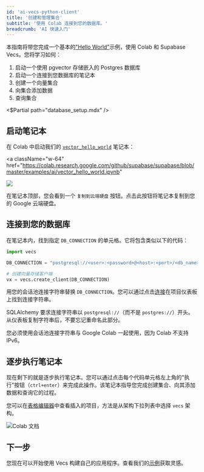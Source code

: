 ```yaml
---
id: 'ai-vecs-python-client'
title: '创建和管理集合'
subtitle: '使用 Colab 连接到您的数据库。'
breadcrumb: 'AI 快速入门'
---
```


本指南将带您完成一个基本的["Hello World"](https://github.com/supabase/supabase/blob/master/examples/ai/vector_hello_world.ipynb)示例，使用 Colab 和 Supabase Vecs。您将学习如何：

1. 启动一个使用 pgvector 存储嵌入的 Postgres 数据库
1. 启动一个连接到您数据库的笔记本
1. 创建一个向量集合
1. 向集合添加数据
1. 查询集合

<$Partial path="database_setup.mdx" />

## 启动笔记本

在 Colab 中启动我们的 [`vector_hello_world`](https://github.com/supabase/supabase/blob/master/examples/ai/vector_hello_world.ipynb) 笔记本：

<a
  className="w-64"
  href="https://colab.research.google.com/github/supabase/supabase/blob/master/examples/ai/vector_hello_world.ipynb"
>
  <img src="/docs/img/ai/colab-badge.svg" />
</a>

在笔记本顶部，您会看到一个 `复制到云端硬盘` 按钮。点击此按钮将笔记本复制到您的 Google 云端硬盘。

## 连接到您的数据库

在笔记本内，找到指定 `DB_CONNECTION` 的单元格。它将包含类似以下的代码：

```python
import vecs

DB_CONNECTION = "postgresql://<user>:<password>@<host>:<port>/<db_name>"

# 创建向量存储客户端
vx = vecs.create_client(DB_CONNECTION)
```

用您的会话池连接字符串替换 `DB_CONNECTION`。您可以通过点击[连接](https://supabase.com/dashboard/project/_?showConnect=true)在项目仪表板上找到连接字符串。

<Admonition type='note'>

SQLAlchemy 要求连接字符串以 `postgresql://`（而不是 `postgres://`）开头。从仪表板复制字符串后，不要忘记重命名此部分。

</Admonition>

<Admonition type='note'>

您必须使用会话池连接字符串与 Google Colab 一起使用，因为 Colab 不支持 IPv6。

</Admonition>

## 逐步执行笔记本

现在剩下的就是逐步执行笔记本。您可以通过点击每个代码单元格左上角的"执行"按钮（`ctrl+enter`）来完成此操作。该笔记本指导您完成创建集合、向其添加数据和查询它的过程。

您可以在[表格编辑器](https://supabase.com/dashboard/project/_/editor/)中查看插入的项目，方法是从架构下拉列表中选择 `vecs` 架构。

![Colab 文档](/docs/img/ai/google-colab/colab-documents.png)

## 下一步

您现在可以开始使用 Vecs 构建自己的应用程序。查看我们的[示例](/docs/guides/ai#examples)获取灵感。